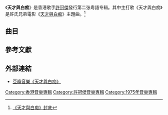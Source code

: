 {{Album-stub}}
{{Album infobox | <!-- See Wikipedia:WikiProject_Albums -->
|  Name        = 天才與白痴
|  Type        = [[專輯|專輯]]
|  Artist      = [[許冠傑|許冠傑]]
|  Cover       = 許冠傑-天才與白痴.jpg
|  Background  = 
|  Released    = 1975年8月
|  Recorded    = 
|  Genre       = [[粵語流行音樂|粵語流行音樂]]
|  Label       = [[寶麗金_(香港)|寶麗多]]
|  Last album  = [[Interlude|Interlude]]<br/>（1975）
|  This album  = '''天才與白痴'''<br/>（1975）
|  Next album  = [[半斤八兩_(專輯)|半斤八兩]]<br/>（1976）
}}

《'''天才與白痴'''》是香港歌手[[許冠傑|許冠傑]]發行第二张粵語专辑。其中主打歌《天才與白痴》是許氏兄弟電影《[[天才與白痴_(1975年電影)|天才與白痴]]》主題曲。<ref>[https://ibb.co/VYNYnN6 《天才與白痴》封底]</ref>

==曲目==
{{Tracklist
| title1 = 天才與白痴
| music1 = 許冠傑
| lyrics1 = 許冠傑、薛志雄
| note1 = 電影「天才與白痴」主題曲

| title2 = 天才白痴往日情   
| music2 = 許冠傑
| lyrics2 = 許冠傑、薛志雄
| note2 = 電影「天才與白痴」插曲

| title3 = 天才白痴錢錢錢     
| music3 = 許冠傑
| lyrics3 = 許冠傑、薛志雄
| note3 = 電影「天才與白痴」插曲

| title4 = 天才白痴夢     
| music4 = 許冠傑
| lyrics4 = 許冠傑、薛志雄
| note4 = 電影「天才與白痴」插曲
| longnote4 = 于粦編曲

| title5 = 情人離別去
| music5 =  Paul Vance、Eddie Snyder
| lyrics5 = [[許冠英|許冠英]]
| longnote5= 改編自{{tsl|en|Johnny Mathis}}《{{tsl|en|What Will Mary Say}}》

| title6 = 青春夢裡人
| music6 = Ken Tobias
| lyrics6 =  許冠傑
| longnote6= 改編自{{tsl|en|The Bells (band)|The Bells}}《{{tsl|en|Stay Awhile (The Bells song)|Stay Awhile}}》

| title7 = 獨上西樓
| music7 = [[Barry_Gibb|Barry Gibb]]、[[Robin_Gibb|Robin Gibb]]
| lyrics7 =  許冠傑
| longnote7= 改編自[[Bee_Gees|Bee Gees]]《{{tsl|en|Holiday (Bee Gees song)|Holiday}}》

| title8 = 齊齊唱首歌
| music8 = 許冠傑
| lyrics8 =  許冠傑

| title9 = 莫等待
| music9 = 許冠傑
| lyrics9 =  許冠傑

| title10 = 歡樂桃源
| music10 = 許冠英
| lyrics10 = 許冠英

| title11 = 故苑懷舊
| music11 = 許冠英
| lyrics11 =  許冠英

| title12 = 天才白痴往日情
| note12 = 音樂
| music12 = 許冠傑
| lyrics12 = —
}}

==參考文獻==
{{reflist}}

==外部連結==
*[https://music.douban.com/subject/1610419/ 豆瓣音樂《天才與白痴》] {{Wayback|url=https://music.douban.com/subject/1610419/ |date=20190530120931 }}

{{許冠傑}}

[[Category:香港音樂專輯|Category:香港音樂專輯]]
[[Category:許冠傑音樂專輯|Category:許冠傑音樂專輯]]
[[Category:1975年音樂專輯|Category:1975年音樂專輯]]